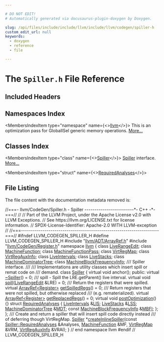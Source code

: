 ```yaml
---

# DO NOT EDIT!
# Automatically generated via docusaurus-plugin-doxygen by Doxygen.

slug: /api/files/include/include/llvm/include/llvm/codegen/spiller-h
custom_edit_url: null
keywords:
  - doxygen
  - reference
  - file

---
```





# The `Spiller.h` File Reference

<DoxygenPage pluginConfig={pluginConfig}>



## Included Headers

<IncludesList>
<IncludesListItem
  filePath="llvm/ADT/ArrayRef.h"
  permalink="/docs/api/files/include/include/llvm/include/llvm/adt/arrayref-h"
  isLocal="true" />
<IncludesListItem
  filePath="llvm/CodeGen/Register.h"
  permalink="/docs/api/files/include/include/llvm/include/llvm/codegen/register-h"
  isLocal="true" />
</IncludesList>

## Namespaces Index

<MembersIndex>

<MembersIndexItem
  type="namespace"
  name={<><a href="/docs/api/namespaces/llvm">llvm</a></>}>
This is an optimization pass for GlobalISel generic memory operations. <a href="/docs/api/namespaces/llvm/#details">More...</a>
</MembersIndexItem>

</MembersIndex>

## Classes Index

<MembersIndex>

<MembersIndexItem
  type="class"
  name={<><a href="/docs/api/classes/llvm/spiller">Spiller</a></>}>
<a href="/docs/api/classes/llvm/spiller">Spiller</a> interface. <a href="/docs/api/classes/llvm/spiller/#details">More...</a>
</MembersIndexItem>

<MembersIndexItem
  type="struct"
  name={<><a href="/docs/api/structs/llvm/spiller/requiredanalyses">RequiredAnalyses</a></>}>
</MembersIndexItem>

</MembersIndex>


## File Listing

The file content with the documentation metadata removed is:

<ProgramListing>

<Link id="l00001" /><CodeLine lineNumber="1"><Highlight kind="comment">//===- llvm/CodeGen/Spiller.h - Spiller -------------------------&#42;- C++ -&#42;-===//</Highlight><Highlight kind="normal"></Highlight></CodeLine>
<Link id="l00002" /><CodeLine lineNumber="2"><Highlight kind="normal"></Highlight><Highlight kind="comment">//</Highlight><Highlight kind="normal"></Highlight></CodeLine>
<Link id="l00003" /><CodeLine lineNumber="3"><Highlight kind="normal"></Highlight><Highlight kind="comment">// Part of the LLVM Project, under the Apache License v2.0 with LLVM Exceptions.</Highlight><Highlight kind="normal"></Highlight></CodeLine>
<Link id="l00004" /><CodeLine lineNumber="4"><Highlight kind="normal"></Highlight><Highlight kind="comment">// See https://llvm.org/LICENSE.txt for license information.</Highlight><Highlight kind="normal"></Highlight></CodeLine>
<Link id="l00005" /><CodeLine lineNumber="5"><Highlight kind="normal"></Highlight><Highlight kind="comment">// SPDX-License-Identifier: Apache-2.0 WITH LLVM-exception</Highlight><Highlight kind="normal"></Highlight></CodeLine>
<Link id="l00006" /><CodeLine lineNumber="6"><Highlight kind="normal"></Highlight><Highlight kind="comment">//</Highlight><Highlight kind="normal"></Highlight></CodeLine>
<Link id="l00007" /><CodeLine lineNumber="7"><Highlight kind="normal"></Highlight><Highlight kind="comment">//===----------------------------------------------------------------------===//</Highlight><Highlight kind="normal"></Highlight></CodeLine>
<Link id="l00008" /><CodeLine lineNumber="8"><Highlight kind="normal"></Highlight></CodeLine>
<Link id="l00009" /><CodeLine lineNumber="9"><Highlight kind="normal"></Highlight><Highlight kind="preprocessor">#ifndef LLVM&#95;CODEGEN&#95;SPILLER&#95;H</Highlight><Highlight kind="normal"></Highlight></CodeLine>
<Link id="l00010" /><CodeLine lineNumber="10"><Highlight kind="normal"></Highlight><Highlight kind="preprocessor">#define LLVM&#95;CODEGEN&#95;SPILLER&#95;H</Highlight><Highlight kind="normal"></Highlight></CodeLine>
<Link id="l00011" /><CodeLine lineNumber="11"><Highlight kind="normal"></Highlight></CodeLine>
<Link id="l00012" /><CodeLine lineNumber="12"><Highlight kind="normal"></Highlight><Highlight kind="preprocessor">#include &quot;<a href="/docs/api/files/include/include/llvm/include/llvm/adt/arrayref-h">llvm/ADT/ArrayRef.h</a>&quot;</Highlight><Highlight kind="normal"></Highlight></CodeLine>
<Link id="l00013" /><CodeLine lineNumber="13"><Highlight kind="normal"></Highlight><Highlight kind="preprocessor">#include &quot;<a href="/docs/api/files/include/include/llvm/include/llvm/codegen/register-h">llvm/CodeGen/Register.h</a>&quot;</Highlight><Highlight kind="normal"></Highlight></CodeLine>
<Link id="l00014" /><CodeLine lineNumber="14"><Highlight kind="normal"></Highlight></CodeLine>
<Link id="l00015" /><CodeLine lineNumber="15"><Highlight kind="normal"></Highlight><Highlight kind="keyword">namespace </Highlight><Highlight kind="normal"><a href="/docs/api/namespaces/llvm">llvm</a> &#123;</Highlight></CodeLine>
<Link id="l00016" /><CodeLine lineNumber="16"><Highlight kind="normal"></Highlight></CodeLine>
<Link id="l00017" /><CodeLine lineNumber="17"><Highlight kind="normal"></Highlight><Highlight kind="keyword">class </Highlight><Highlight kind="normal"><a href="/docs/api/classes/llvm/liverangeedit">LiveRangeEdit</a>;</Highlight></CodeLine>
<Link id="l00018" /><CodeLine lineNumber="18"><Highlight kind="normal"></Highlight><Highlight kind="keyword">class </Highlight><Highlight kind="normal"><a href="/docs/api/classes/llvm/machinefunction">MachineFunction</a>;</Highlight></CodeLine>
<Link id="l00019" /><CodeLine lineNumber="19"><Highlight kind="normal"></Highlight><Highlight kind="keyword">class </Highlight><Highlight kind="normal"><a href="/docs/api/classes/llvm/machinefunctionpass">MachineFunctionPass</a>;</Highlight></CodeLine>
<Link id="l00020" /><CodeLine lineNumber="20"><Highlight kind="normal"></Highlight><Highlight kind="keyword">class </Highlight><Highlight kind="normal"><a href="/docs/api/classes/llvm/virtregmap">VirtRegMap</a>;</Highlight></CodeLine>
<Link id="l00021" /><CodeLine lineNumber="21"><Highlight kind="normal"></Highlight><Highlight kind="keyword">class </Highlight><Highlight kind="normal"><a href="/docs/api/classes/llvm/virtregauxinfo">VirtRegAuxInfo</a>;</Highlight></CodeLine>
<Link id="l00022" /><CodeLine lineNumber="22"><Highlight kind="normal"></Highlight><Highlight kind="keyword">class </Highlight><Highlight kind="normal"><a href="/docs/api/classes/llvm/liveintervals">LiveIntervals</a>;</Highlight></CodeLine>
<Link id="l00023" /><CodeLine lineNumber="23"><Highlight kind="normal"></Highlight><Highlight kind="keyword">class </Highlight><Highlight kind="normal"><a href="/docs/api/classes/llvm/livestacks">LiveStacks</a>;</Highlight></CodeLine>
<Link id="l00024" /><CodeLine lineNumber="24"><Highlight kind="normal"></Highlight><Highlight kind="keyword">class </Highlight><Highlight kind="normal"><a href="/docs/api/classes/llvm/machinedominatortree">MachineDominatorTree</a>;</Highlight></CodeLine>
<Link id="l00025" /><CodeLine lineNumber="25"><Highlight kind="normal"></Highlight><Highlight kind="keyword">class </Highlight><Highlight kind="normal"><a href="/docs/api/classes/llvm/machineblockfrequencyinfo">MachineBlockFrequencyInfo</a>;</Highlight></CodeLine>
<Link id="l00026" /><CodeLine lineNumber="26"><Highlight kind="normal"></Highlight><Highlight kind="comment"></Highlight></CodeLine>
<Link id="l00027" /><CodeLine lineNumber="27"><Highlight kind="comment">/// Spiller interface.</Highlight></CodeLine>
<Link id="l00028" /><CodeLine lineNumber="28"><Highlight kind="comment">///</Highlight></CodeLine>
<Link id="l00029" /><CodeLine lineNumber="29"><Highlight kind="comment">/// Implementations are utility classes which insert spill or remat code on</Highlight></CodeLine>
<Link id="l00030" /><CodeLine lineNumber="30"><Highlight kind="comment">/// demand.</Highlight><Highlight kind="normal"></Highlight></CodeLine>
<Link id="l00031" /><CodeLine lineNumber="31" lineLink="/docs/api/classes/llvm/spiller"><Highlight kind="normal"></Highlight><Highlight kind="keyword">class </Highlight><Highlight kind="normal"><a href="/docs/api/classes/llvm/spiller">Spiller</a> &#123;</Highlight></CodeLine>
<Link id="l00032" /><CodeLine lineNumber="32"><Highlight kind="normal">  </Highlight><Highlight kind="keyword">virtual</Highlight><Highlight kind="normal"> </Highlight><Highlight kind="keywordtype">void</Highlight><Highlight kind="normal"> anchor();</Highlight></CodeLine>
<Link id="l00033" /><CodeLine lineNumber="33"><Highlight kind="normal"></Highlight></CodeLine>
<Link id="l00034" /><CodeLine lineNumber="34"><Highlight kind="normal"></Highlight><Highlight kind="keyword">public</Highlight><Highlight kind="normal">:</Highlight></CodeLine>
<Link id="l00035" /><CodeLine lineNumber="35" lineLink="/docs/api/classes/llvm/spiller/#a4346292d56a1b2beed7e2a000614c860"><Highlight kind="normal">  </Highlight><Highlight kind="keyword">virtual</Highlight><Highlight kind="normal"> <a href="/docs/api/classes/llvm/spiller/#a4346292d56a1b2beed7e2a000614c860">~Spiller</a>() = 0;</Highlight></CodeLine>
<Link id="l00036" /><CodeLine lineNumber="36"><Highlight kind="normal"></Highlight><Highlight kind="comment"></Highlight></CodeLine>
<Link id="l00037" /><CodeLine lineNumber="37"><Highlight kind="comment">  /// spill - Spill the LRE.getParent() live interval.</Highlight><Highlight kind="normal"></Highlight></CodeLine>
<Link id="l00038" /><CodeLine lineNumber="38" lineLink="/docs/api/classes/llvm/spiller/#a118797d65703f1386d712c19f5d1e734"><Highlight kind="normal">  </Highlight><Highlight kind="keyword">virtual</Highlight><Highlight kind="normal"> </Highlight><Highlight kind="keywordtype">void</Highlight><Highlight kind="normal"> <a href="/docs/api/classes/llvm/spiller/#a118797d65703f1386d712c19f5d1e734">spill</a>(<a href="/docs/api/classes/llvm/liverangeedit">LiveRangeEdit</a> &amp;LRE) = 0;</Highlight></CodeLine>
<Link id="l00039" /><CodeLine lineNumber="39"><Highlight kind="normal"></Highlight><Highlight kind="comment"></Highlight></CodeLine>
<Link id="l00040" /><CodeLine lineNumber="40"><Highlight kind="comment">  /// Return the registers that were spilled.</Highlight><Highlight kind="normal"></Highlight></CodeLine>
<Link id="l00041" /><CodeLine lineNumber="41" lineLink="/docs/api/classes/llvm/spiller/#aa5ff4551573730e9728e7bc8031e358c"><Highlight kind="normal">  </Highlight><Highlight kind="keyword">virtual</Highlight><Highlight kind="normal"> <a href="/docs/api/classes/llvm/arrayref">ArrayRef&lt;Register&gt;</a> <a href="/docs/api/classes/llvm/spiller/#aa5ff4551573730e9728e7bc8031e358c">getSpilledRegs</a>() = 0;</Highlight></CodeLine>
<Link id="l00042" /><CodeLine lineNumber="42"><Highlight kind="normal"></Highlight><Highlight kind="comment"></Highlight></CodeLine>
<Link id="l00043" /><CodeLine lineNumber="43"><Highlight kind="comment">  /// Return registers that were not spilled, but otherwise replaced</Highlight></CodeLine>
<Link id="l00044" /><CodeLine lineNumber="44"><Highlight kind="comment">  /// (e.g. rematerialized).</Highlight><Highlight kind="normal"></Highlight></CodeLine>
<Link id="l00045" /><CodeLine lineNumber="45" lineLink="/docs/api/classes/llvm/spiller/#a48e457fa0abeefbb9d7a13fede06e539"><Highlight kind="normal">  </Highlight><Highlight kind="keyword">virtual</Highlight><Highlight kind="normal"> <a href="/docs/api/classes/llvm/arrayref">ArrayRef&lt;Register&gt;</a> <a href="/docs/api/classes/llvm/spiller/#a48e457fa0abeefbb9d7a13fede06e539">getReplacedRegs</a>() = 0;</Highlight></CodeLine>
<Link id="l00046" /><CodeLine lineNumber="46"><Highlight kind="normal"></Highlight></CodeLine>
<Link id="l00047" /><CodeLine lineNumber="47" lineLink="/docs/api/classes/llvm/spiller/#ac5e77cbf6ad42d3a68d03f7d20f0a07d"><Highlight kind="normal">  </Highlight><Highlight kind="keyword">virtual</Highlight><Highlight kind="normal"> </Highlight><Highlight kind="keywordtype">void</Highlight><Highlight kind="normal"> <a href="/docs/api/classes/llvm/spiller/#ac5e77cbf6ad42d3a68d03f7d20f0a07d">postOptimization</a>() &#123;&#125;</Highlight></CodeLine>
<Link id="l00048" /><CodeLine lineNumber="48"><Highlight kind="normal"></Highlight></CodeLine>
<Link id="l00049" /><CodeLine lineNumber="49" lineLink="/docs/api/structs/llvm/spiller/requiredanalyses"><Highlight kind="normal">  </Highlight><Highlight kind="keyword">struct </Highlight><Highlight kind="normal"><a href="/docs/api/structs/llvm/spiller/requiredanalyses">RequiredAnalyses</a> &#123;</Highlight></CodeLine>
<Link id="l00050" /><CodeLine lineNumber="50" lineLink="/docs/api/structs/llvm/spiller/requiredanalyses/#ac986cc40a17167f9c9790e679117edf4"><Highlight kind="normal">    <a href="/docs/api/classes/llvm/liveintervals">LiveIntervals</a> &amp;<a href="/docs/api/structs/llvm/spiller/requiredanalyses/#ac986cc40a17167f9c9790e679117edf4">LIS</a>;</Highlight></CodeLine>
<Link id="l00051" /><CodeLine lineNumber="51" lineLink="/docs/api/structs/llvm/spiller/requiredanalyses/#ae8f763e5d258e8bbb155a679e000601a"><Highlight kind="normal">    <a href="/docs/api/classes/llvm/livestacks">LiveStacks</a> &amp;<a href="/docs/api/structs/llvm/spiller/requiredanalyses/#ae8f763e5d258e8bbb155a679e000601a">LSS</a>;</Highlight></CodeLine>
<Link id="l00052" /><CodeLine lineNumber="52" lineLink="/docs/api/structs/llvm/spiller/requiredanalyses/#a83b5a082a8cf796728accee1678f6ce0"><Highlight kind="normal">    <a href="/docs/api/classes/llvm/machinedominatortree">MachineDominatorTree</a> &amp;<a href="/docs/api/structs/llvm/spiller/requiredanalyses/#a83b5a082a8cf796728accee1678f6ce0">MDT</a>;</Highlight></CodeLine>
<Link id="l00053" /><CodeLine lineNumber="53" lineLink="/docs/api/structs/llvm/spiller/requiredanalyses/#a71e6d83704c36c376708a6c34dafd60a"><Highlight kind="normal">    </Highlight><Highlight kind="keyword">const</Highlight><Highlight kind="normal"> <a href="/docs/api/classes/llvm/machineblockfrequencyinfo">MachineBlockFrequencyInfo</a> &amp;<a href="/docs/api/structs/llvm/spiller/requiredanalyses/#a71e6d83704c36c376708a6c34dafd60a">MBFI</a>;</Highlight></CodeLine>
<Link id="l00054" /><CodeLine lineNumber="54"><Highlight kind="normal">  &#125;;</Highlight></CodeLine>
<Link id="l00055" /><CodeLine lineNumber="55"><Highlight kind="normal">&#125;;</Highlight></CodeLine>
<Link id="l00056" /><CodeLine lineNumber="56"><Highlight kind="normal"></Highlight><Highlight kind="comment"></Highlight></CodeLine>
<Link id="l00057" /><CodeLine lineNumber="57"><Highlight kind="comment">/// Create and return a spiller that will insert spill code directly instead</Highlight></CodeLine>
<Link id="l00058" /><CodeLine lineNumber="58"><Highlight kind="comment">/// of deferring though VirtRegMap.</Highlight><Highlight kind="normal"></Highlight></CodeLine>
<Link id="l00059" /><CodeLine lineNumber="59"><Highlight kind="normal"><a href="/docs/api/classes/llvm/spiller">Spiller</a> &#42;<a href="/docs/api/namespaces/llvm/#a81d47204d9157a6d8709e7aa6c278bac">createInlineSpiller</a>(</Highlight><Highlight kind="keyword">const</Highlight><Highlight kind="normal"> <a href="/docs/api/structs/llvm/spiller/requiredanalyses">Spiller::RequiredAnalyses</a> &amp;Analyses,</Highlight></CodeLine>
<Link id="l00060" /><CodeLine lineNumber="60"><Highlight kind="normal">                             <a href="/docs/api/classes/llvm/machinefunction">MachineFunction</a> &amp;MF, <a href="/docs/api/classes/llvm/virtregmap">VirtRegMap</a> &amp;VRM,</Highlight></CodeLine>
<Link id="l00061" /><CodeLine lineNumber="61"><Highlight kind="normal">                             <a href="/docs/api/classes/llvm/virtregauxinfo">VirtRegAuxInfo</a> &amp;VRAI);</Highlight></CodeLine>
<Link id="l00062" /><CodeLine lineNumber="62"><Highlight kind="normal"></Highlight></CodeLine>
<Link id="l00063" /><CodeLine lineNumber="63"><Highlight kind="normal">&#125; </Highlight><Highlight kind="comment">// end namespace llvm</Highlight><Highlight kind="normal"></Highlight></CodeLine>
<Link id="l00064" /><CodeLine lineNumber="64"><Highlight kind="normal"></Highlight></CodeLine>
<Link id="l00065" /><CodeLine lineNumber="65"><Highlight kind="normal"></Highlight><Highlight kind="preprocessor">#endif </Highlight><Highlight kind="comment">// LLVM&#95;CODEGEN&#95;SPILLER&#95;H</Highlight><Highlight kind="normal"></Highlight></CodeLine>

</ProgramListing>

</DoxygenPage>
